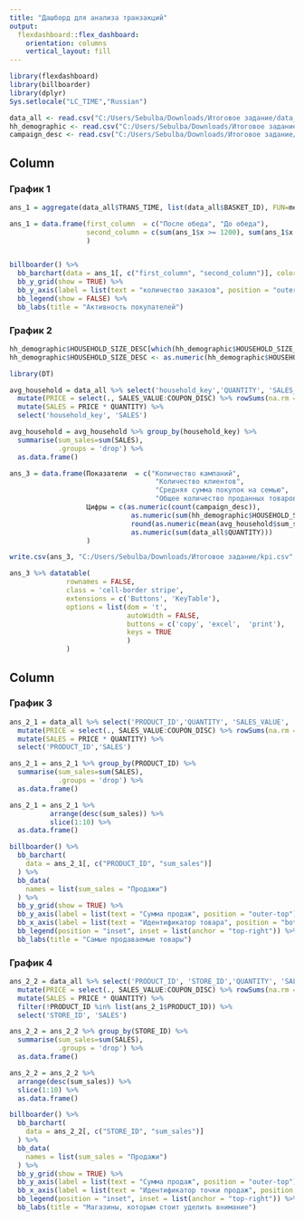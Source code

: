 ---
title: "Дашборд для анализа транзакций"
output: 
  flexdashboard::flex_dashboard:
    orientation: columns
    vertical_layout: fill
---

```{r setup, include=FALSE}
library(flexdashboard)
library(billboarder)
library(dplyr)
Sys.setlocale("LC_TIME","Russian")

data_all <- read.csv("C:/Users/Sebulba/Downloads/Итоговое задание/data_all.csv", TRUE)
hh_demographic <- read.csv("C:/Users/Sebulba/Downloads/Итоговое задание/hh_demographic.csv", TRUE)
campaign_desc <- read.csv("C:/Users/Sebulba/Downloads/Итоговое задание/campaign_desc.csv", TRUE)
```

Column {data-width=350}
-----------------------------------------------------------------------

### График 1

```{r}
ans_1 = aggregate(data_all$TRANS_TIME, list(data_all$BASKET_ID), FUN=mean) 

ans_1 = data.frame(first_column  = c("После обеда", "До обеда"), 
                   second_column = c(sum(ans_1$x >= 1200), sum(ans_1$x < 1200))
                   )


billboarder() %>%
  bb_barchart(data = ans_1[, c("first_column", "second_column")], color = "#102246") %>%
  bb_y_grid(show = TRUE) %>%
  bb_y_axis(label = list(text = "количество заказов", position = "outer-top")) %>% 
  bb_legend(show = FALSE) %>% 
  bb_labs(title = "Активность покупателей")
```

### График 2

```{r}

hh_demographic$HOUSEHOLD_SIZE_DESC[which(hh_demographic$HOUSEHOLD_SIZE_DESC=="5+")] <- "5"
hh_demographic$HOUSEHOLD_SIZE_DESC <- as.numeric(hh_demographic$HOUSEHOLD_SIZE_DESC)

library(DT)

avg_household = data_all %>% select('household_key','QUANTITY', 'SALES_VALUE', 'RETAIL_DISC', 'COUPON_DISC') %>%
  mutate(PRICE = select(., SALES_VALUE:COUPON_DISC) %>% rowSums(na.rm = TRUE)) %>%
  mutate(SALES = PRICE * QUANTITY) %>% 
  select('household_key', 'SALES') 

avg_household = avg_household %>% group_by(household_key) %>% 
  summarise(sum_sales=sum(SALES),
            .groups = 'drop') %>%
  as.data.frame()

ans_3 = data.frame(Показатели  = c("Количество кампаний",
                                    "Количество клиентов",
                                    "Средняя сумма покупок на семью",
                                    "Общее количество проданных товаров"), 
                   Цифры = c(as.numeric(count(campaign_desc)),
                              as.numeric(sum(hh_demographic$HOUSEHOLD_SIZE_DESC)),
                              round(as.numeric(mean(avg_household$sum_sales))),
                              as.numeric(sum(data_all$QUANTITY)))
                   )

write.csv(ans_3, "C:/Users/Sebulba/Downloads/Итоговое задание/kpi.csv", row.names=FALSE, fileEncoding = "UTF-8")

ans_3 %>% datatable(
              rownames = FALSE,
              class = 'cell-border stripe',
              extensions = c('Buttons', 'KeyTable'), 
              options = list(dom = 't',
                             autoWidth = FALSE,
                             buttons = c('copy', 'excel',  'print'),
                             keys = TRUE
                             )
              )

```

Column {data-width=650}
-----------------------------------------------------------------------

### График 3

```{r}
ans_2_1 = data_all %>% select('PRODUCT_ID','QUANTITY', 'SALES_VALUE', 'RETAIL_DISC', 'COUPON_DISC') %>%
  mutate(PRICE = select(., SALES_VALUE:COUPON_DISC) %>% rowSums(na.rm = TRUE)) %>%
  mutate(SALES = PRICE * QUANTITY) %>% 
  select('PRODUCT_ID','SALES')

ans_2_1 = ans_2_1 %>% group_by(PRODUCT_ID) %>% 
  summarise(sum_sales=sum(SALES),
            .groups = 'drop') %>%
  as.data.frame()

ans_2_1 = ans_2_1 %>% 
          arrange(desc(sum_sales)) %>% 
          slice(1:10) %>%
  as.data.frame()

billboarder() %>%
  bb_barchart(
    data = ans_2_1[, c("PRODUCT_ID", "sum_sales")]
  ) %>%
  bb_data(
    names = list(sum_sales = "Продажи")
  ) %>% 
  bb_y_grid(show = TRUE) %>%
  bb_y_axis(label = list(text = "Сумма продаж", position = "outer-top")) %>% 
  bb_x_axis(label = list(text = "Идентификатор товара", position = "bottom-right")) %>%
  bb_legend(position = "inset", inset = list(anchor = "top-right")) %>% 
  bb_labs(title = "Самые продаваемые товары")
```

### График 4

```{r}
ans_2_2 = data_all %>% select('PRODUCT_ID', 'STORE_ID','QUANTITY', 'SALES_VALUE', 'RETAIL_DISC', 'COUPON_DISC') %>%
  mutate(PRICE = select(., SALES_VALUE:COUPON_DISC) %>% rowSums(na.rm = TRUE)) %>%
  mutate(SALES = PRICE * QUANTITY) %>% 
  filter(!PRODUCT_ID %in% list(ans_2_1$PRODUCT_ID)) %>%
  select('STORE_ID', 'SALES') 

ans_2_2 = ans_2_2 %>% group_by(STORE_ID) %>% 
  summarise(sum_sales=sum(SALES),
            .groups = 'drop') %>%
  as.data.frame()

ans_2_2 = ans_2_2 %>% 
  arrange(desc(sum_sales)) %>% 
  slice(1:10) %>%
  as.data.frame()

billboarder() %>%
  bb_barchart(
    data = ans_2_2[, c("STORE_ID", "sum_sales")]
  ) %>%
  bb_data(
    names = list(sum_sales = "Продажи")
  ) %>% 
  bb_y_grid(show = TRUE) %>%
  bb_y_axis(label = list(text = "Сумма продаж", position = "outer-top")) %>% 
  bb_x_axis(label = list(text = "Идентификатор точки продаж", position = "bottom-right")) %>%
  bb_legend(position = "inset", inset = list(anchor = "top-right")) %>% 
  bb_labs(title = "Магазины, которым стоит уделить внимание")
```

